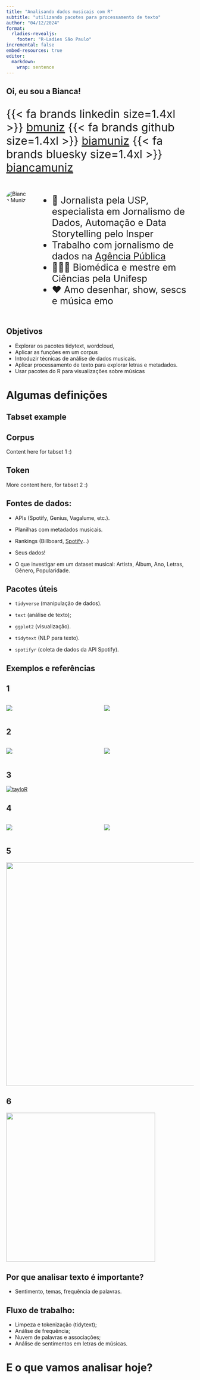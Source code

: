 ```yaml
---
title: "Analisando dados musicais com R"
subtitle: "utilizando pacotes para processamento de texto"
author: "04/12/2024"
format: 
  rladies-revealjs:
    footer: "R-Ladies São Paulo"
incremental: false
embed-resources: true
editor: 
  markdown: 
    wrap: sentence
---
```


## Oi, eu sou a Bianca!

::: {#nome style="font-size:30px"}
{{< fa brands linkedin size=1.4xl >}} [bmuniz](https://www.linkedin.com/in/bmuniz/) {{< fa brands github size=1.4xl >}} [biamuniz](https://github.com/biamuniz) {{< fa brands bluesky size=1.4xl >}} [biancamuniz](https://bsky.app/profile/biancamuniz.bsky.social)
:::

::::: columns
::: {.column width="35%"}
![](assets/biancamuniz.jpg){alt="Bianca Muniz" style="border-radius: 50%;     max-"}
:::

::: {.column width="65%" style="font-size:25px"}
-   🎲 Jornalista pela USP, especialista em Jornalismo de Dados, Automação e Data Storytelling pelo Insper
-   Trabalho com jornalismo de dados na [Agência Pública](https://apublica.org/)
-   👩🏿‍🔬 Biomédica e mestre em Ciências pela Unifesp
-   ❤️ Amo desenhar, show, sescs e música emo
:::
:::::

## Objetivos

-   Explorar os pacotes tidytext, wordcloud,
-   Aplicar as funções em um corpus
-   Introduzir técnicas de análise de dados musicais.
-   Aplicar processamento de texto para explorar letras e metadados.
-   Usar pacotes do R para visualizações sobre músicas

# Algumas definições {background-color="#562457"}

## Tabset example

::: panel-tabset
## Corpus

Content here for tabset 1 :)

## Token

More content here, for tabset 2 :)
:::

## Fontes de dados:

-   APIs (Spotify, Genius, Vagalume, etc.).

-   Planilhas com metadados musicais.

-   Rankings (Billboard, [Spotify](https://charts.spotify.com/charts/view/regional-br-daily/latest)...)

-   Seus dados!

-   O que investigar em um dataset musical: Artista, Álbum, Ano, Letras, Gênero, Popularidade.

## Pacotes úteis

-   `tidyverse` (manipulação de dados).

-   `text` (análise de texto);

-   `ggplot2` (visualização).

-   `tidytext` (NLP para texto).

-   `spotifyr` (coleta de dados da API Spotify).

## Exemplos e referências

:::::::::::: panel-tabset
## 1

::::: columns
::: {.column width="50%"}
[![](assets/2Léxico-do-Samba-12-04-2024_07_45_AM.png)](https://www.lexicodosamba.com.br/)
:::

::: {.column width="50%"}
[![](assets/Léxico-do-Samba-12-04-2024_07_45_AM.png)](https://www.lexicodosamba.com.br/)
:::
:::::

## 2

::::: columns
::: {.column width="40%"}
![](assets/2Natalia-Sayuri-natesayuri-•-Fotos-e-vídeos-do-Instagram-12-04-2024_07_30_AM.png){fig-align="center"}
:::

::: {.column width="40%"}
![](assets/Natalia-Sayuri-natesayuri-•-Fotos-e-vídeos-do-Instagram-12-04-2024_07_30_AM.png){fig-align="center"}
:::
:::::

## 3

[![tayloR](assets/tayloR-I-used-R-audio-features-from-Spotify…-by-Simran-Vatsa-Medium-12-04-2024_07_35_AM.png)](https://medium.com/@simranvatsa5/taylor-f656e2a09cc3)

## 4

::::: columns
::: {.column width="40%"}
![](assets/As-palavras-mais-comuns-nas-letras-das-músicas-de-Jorge-Ben-Jor-Nexo-Jornal-12-04-2024_08_58_AM.png){fig-align="center"}
:::

::: {.column width="40%"}
![](assets/2As-palavras-mais-comuns-nas-letras-das-músicas-de-Jorge-Ben-Jor-Nexo-Jornal-12-04-2024_08_58_AM.png){fig-align="center"}
:::
:::::

## 5

![](assets/Blue-Christmas-A-data-driven-search-for-the-most-depressing-Christmas-song-—-Haystacks-by-Caitlin-Hudon-12-04-2024_07_36_AM.png){fig-align="center" width="600"}

## 6

![](assets/Brasil-é-o-país-que-mais-passou-a-ouvir-músicas-tristes-na-quarentena-20-06-2020-Ilustrada-Folha-12-04-2024_07_47_AM.png){fig-align="center" width="400"}
::::::::::::

## Por que analisar texto é importante?

-   Sentimento, temas, frequência de palavras.

## Fluxo de trabalho:

-   Limpeza e tokenização (tidytext);
-   Análise de frequência;
-   Nuvem de palavras e associações;
-   Análise de sentimentos em letras de músicas.

# E o que vamos analisar hoje? {background-color="#562457"}
